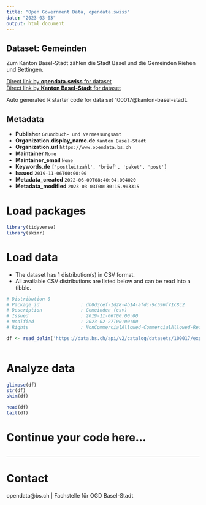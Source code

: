 ```yaml
---
title: "Open Government Data, opendata.swiss"
date: "2023-03-03"
output: html_document
---
```


## Dataset: Gemeinden

Zum Kanton Basel-Stadt zählen die Stadt Basel und die Gemeinden Riehen und Bettingen.

[Direct link by **opendata.swiss** for dataset](https://opendata.swiss/de/dataset/gemeinden)<br>
[Direct link by **Kanton Basel-Stadt** for dataset](https://data.bs.ch/explore/dataset/100017/)

Auto generated R starter code for data set 100017@kanton-basel-stadt.

## Metadata

- **Publisher** `Grundbuch- und Vermessungsamt`
- **Organization.display_name.de** `Kanton Basel-Stadt`
- **Organization.url** `https://www.opendata.bs.ch`
- **Maintainer** `None`
- **Maintainer_email** `None`
- **Keywords.de** `['postleitzahl', 'brief', 'paket', 'post']`
- **Issued** `2019-11-06T00:00:00`
- **Metadata_created** `2022-06-09T08:40:04.004020`
- **Metadata_modified** `2023-03-03T00:30:15.903315`


# Load packages

```r

library(tidyverse)
library(skimr)

```

# Load data

-   The dataset has 1 distribution(s) in CSV format.
-   All available CSV distributions are listed below and can be read into a tibble.

```r

# Distribution 0
# Package_id               : db0d3cef-1d28-4b14-afdc-9c596f71c8c2
# Description              : Gemeinden (csv)
# Issued                   : 2019-11-06T00:00:00
# Modified                 : 2023-02-27T00:00:00
# Rights                   : NonCommercialAllowed-CommercialAllowed-ReferenceRequired

df <- read_delim('https://data.bs.ch/api/v2/catalog/datasets/100017/exports/csv')



```

# Analyze data

```r

glimpse(df)
str(df)
skim(df)

head(df)
tail(df)

```

# Continue your code here...

```r

```

------------------------------------------------------------------------

# Contact

opendata@bs.ch | Fachstelle für OGD Basel-Stadt
